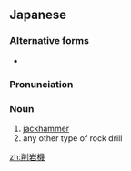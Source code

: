 ==Japanese==
{{ja-kanjitab|さく|がん|き|yomi=on}}

===Alternative forms===
* {{l|ja|鑿岩機}}

===Pronunciation===
{{ja-pron|さくがんき|y=on}}

===Noun===
{{ja-noun|さくがんき}}

# [[jackhammer]] {{gloss|portable percussive drill device}}
# any other type of rock drill

[[zh:削岩機]]